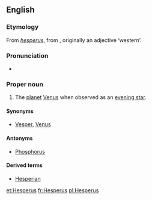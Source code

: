 {{wikipedia}}
{{also|hesperus}}
==English==

===Etymology===
From {{etyl|la}} ''[[hesperus]]'', from {{etyl|grc}} {{term|ἕσπερος|tr=hesperos|lang=grc}}, originally an adjective ‘western’.

===Pronunciation===
* {{IPA|/ˈhɛspəɹəs/}}

===Proper noun===
{{en-proper noun}}

# The [[planet]] [[Venus]] when observed as an [[evening star]].

====Synonyms====
* [[Vesper]], [[Venus]]

====Antonyms====
* [[Phosphorus]]

====Derived terms====
* [[Hesperian]]

[[et:Hesperus]]
[[fr:Hesperus]]
[[pl:Hesperus]]